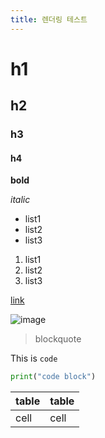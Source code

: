 ```yaml
---
title: 렌더링 테스트
---
```


# h1
## h2
### h3
#### h4

**bold**

*italic*

- list1
- list2
- list3

1. list1
2. list2
3. list3

[link](https://github.com)

![image](https://github.githubassets.com/images/modules/logos_page/GitHub-Mark.png)

> blockquote

This is `code`

```python
print("code block")
```

| table | table |
|-------|-------|
| cell  | cell  |


